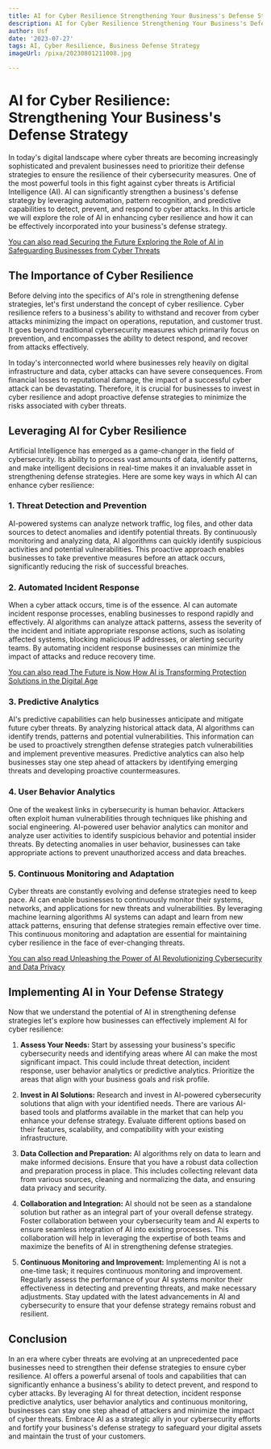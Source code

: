 ```yaml
---
title: AI for Cyber Resilience Strengthening Your Business's Defense Strategy
description: AI for Cyber Resilience Strengthening Your Business's Defense Strategy
author: Usf
date: '2023-07-27'
tags: AI, Cyber Resilience, Business Defense Strategy
imageUrl: /pixa/20230801211008.jpg

---
```

# AI for Cyber Resilience: Strengthening Your Business's Defense Strategy

In today's digital landscape where cyber threats are becoming increasingly sophisticated and prevalent businesses need to prioritize their defense strategies to ensure the resilience of their cybersecurity measures. One of the most powerful tools in this fight against cyber threats is Artificial Intelligence (AI). AI can significantly strengthen a  business's defense strategy by  leveraging  automation, pattern recognition, and predictive capabilities to detect, prevent, and  respond to cyber attacks. In this  article we will explore the role of  AI  in enhancing cyber resilience and how it can be effectively incorporated into your business's  defense strategy.

[You can also read Securing the Future Exploring  the Role of AI in Safeguarding  Businesses from Cyber Threats](Securing%20the%20Future%20Exploring%20the%20Role%20of%20AI%20in%20Safeguarding%20Businesses%20from%20Cyber%20Threats)


## The Importance of Cyber  Resilience

Before delving into the specifics of AI's role in  strengthening defense  strategies, let's first understand the concept of cyber resilience. Cyber resilience refers to a  business's ability  to withstand and  recover from cyber attacks minimizing the impact on operations, reputation, and customer trust. It goes beyond traditional cybersecurity measures which  primarily focus on prevention, and encompasses the ability to detect respond, and recover from attacks effectively.

In today's interconnected world where businesses rely heavily on digital infrastructure and data,  cyber attacks can have severe consequences. From financial losses  to  reputational damage, the impact of a successful cyber attack can be devastating.  Therefore, it is crucial for businesses  to  invest in cyber resilience  and adopt proactive defense strategies to minimize the risks associated with cyber  threats.

## Leveraging AI for Cyber  Resilience

Artificial Intelligence has emerged as a game-changer in the field of cybersecurity.  Its ability to process vast amounts of data, identify  patterns, and make intelligent decisions in  real-time makes it an  invaluable asset in strengthening defense strategies. Here  are some key ways in  which AI can enhance cyber resilience:

### 1. Threat Detection and  Prevention

AI-powered systems can analyze network traffic,  log files, and other data sources to detect anomalies and identify potential threats. By continuously monitoring and  analyzing data, AI algorithms can quickly identify suspicious activities and potential  vulnerabilities. This proactive  approach enables  businesses to take preventive measures before an attack occurs, significantly  reducing the risk of successful breaches.

###  2. Automated Incident Response

When a cyber attack occurs, time is  of the essence. AI can automate  incident  response  processes, enabling businesses to respond rapidly  and effectively. AI algorithms can analyze attack patterns, assess the severity of the incident and initiate appropriate response actions, such as isolating affected systems, blocking malicious IP addresses, or alerting security teams. By automating incident response businesses can minimize the impact of  attacks and reduce recovery time.

[You can also read The Future is Now How AI  is Transforming Protection Solutions in the Digital  Age](The%20Future%20is%20Now%20How%20AI%20is%20Transforming%20Protection%20Solutions%20in%20the%20Digital%20Age)


### 3. Predictive Analytics

AI's predictive capabilities can help businesses anticipate and mitigate future cyber threats.  By analyzing historical attack  data, AI algorithms can identify  trends, patterns and potential vulnerabilities. This information can  be used to proactively strengthen defense strategies patch vulnerabilities and implement preventive measures. Predictive analytics can also help businesses stay one step ahead of attackers by identifying emerging threats and developing proactive countermeasures.

### 4. User Behavior Analytics

One of  the weakest links in cybersecurity is human behavior.  Attackers often exploit human vulnerabilities through techniques like phishing and social  engineering.  AI-powered user behavior analytics can  monitor and analyze user activities to identify suspicious behavior  and potential insider threats. By detecting anomalies in user behavior, businesses can take appropriate actions to prevent unauthorized access and data  breaches.

### 5. Continuous Monitoring and Adaptation

Cyber  threats are constantly evolving and defense strategies need to keep  pace.  AI can enable businesses to  continuously monitor their systems, networks, and applications for new threats and vulnerabilities. By leveraging machine learning  algorithms AI systems  can adapt and learn from new attack patterns, ensuring that defense strategies remain effective over time. This continuous monitoring and adaptation are essential for maintaining cyber resilience in the face of ever-changing threats.

[You can also read Unleashing  the Power of AI Revolutionizing Cybersecurity and Data Privacy](Unleashing%20the%20Power%20of%20AI%20Revolutionizing%20Cybersecurity%20and%20Data%20Privacy)


##  Implementing AI in Your Defense Strategy

Now that we understand the potential of AI in strengthening defense strategies let's explore how businesses can effectively implement AI for cyber resilience:

1. **Assess Your Needs:** Start by assessing your business's specific cybersecurity needs  and identifying areas where AI  can make the most significant impact. This could include threat detection, incident response, user behavior analytics or predictive analytics. Prioritize the areas that align with your business goals and risk profile.

2. **Invest in AI Solutions:** Research  and invest in AI-powered cybersecurity solutions that align with your identified needs. There are various  AI-based tools  and platforms  available in the market that  can help you enhance your  defense strategy. Evaluate different options based on their features, scalability,  and  compatibility with your existing infrastructure.

3. **Data Collection and Preparation:** AI algorithms rely on  data to learn and make informed decisions. Ensure that you have a robust data  collection and preparation process in place. This includes collecting relevant data from  various sources, cleaning and normalizing the data, and ensuring data privacy and security.

4.  **Collaboration and Integration:** AI should not be seen as a standalone solution but rather as an integral part of  your overall defense  strategy. Foster collaboration between  your cybersecurity team and AI experts to ensure seamless  integration of AI into existing processes. This collaboration will help in leveraging the expertise of both teams and maximize the benefits of AI in strengthening defense strategies.

5. **Continuous Monitoring  and Improvement:** Implementing AI  is not a one-time  task; it requires continuous monitoring and improvement. Regularly assess  the performance of your AI systems monitor their effectiveness in detecting and preventing threats, and make necessary adjustments. Stay updated with the latest advancements in AI  and cybersecurity to  ensure that  your defense strategy remains robust and resilient.

## Conclusion

In an era where cyber threats  are evolving at an unprecedented pace businesses need  to strengthen their defense strategies to ensure  cyber resilience. AI  offers a powerful arsenal of tools and capabilities that can significantly enhance a business's ability to detect prevent, and respond to cyber attacks.  By leveraging AI for threat detection, incident response  predictive analytics,  user behavior analytics and continuous monitoring, businesses  can stay  one step ahead of attackers and minimize the impact of cyber threats. Embrace AI  as a strategic  ally in your cybersecurity efforts and  fortify your business's defense strategy to safeguard your digital assets and maintain the trust  of your customers.